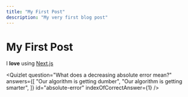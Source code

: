 ```yaml
---
title: "My First Post"
description: "My very first blog post"
---
```


# My First Post

I **love** using [Next.js](https://nextjs.org/)


<Quizlet
  question="What does a decreasing absolute error mean?"
  answers={[
    "Our algorithm is getting dumber",
    "Our algorithm is getting smarter",
  ]}
  id="absolute-error"
  indexOfCorrectAnswer={1}
/>
